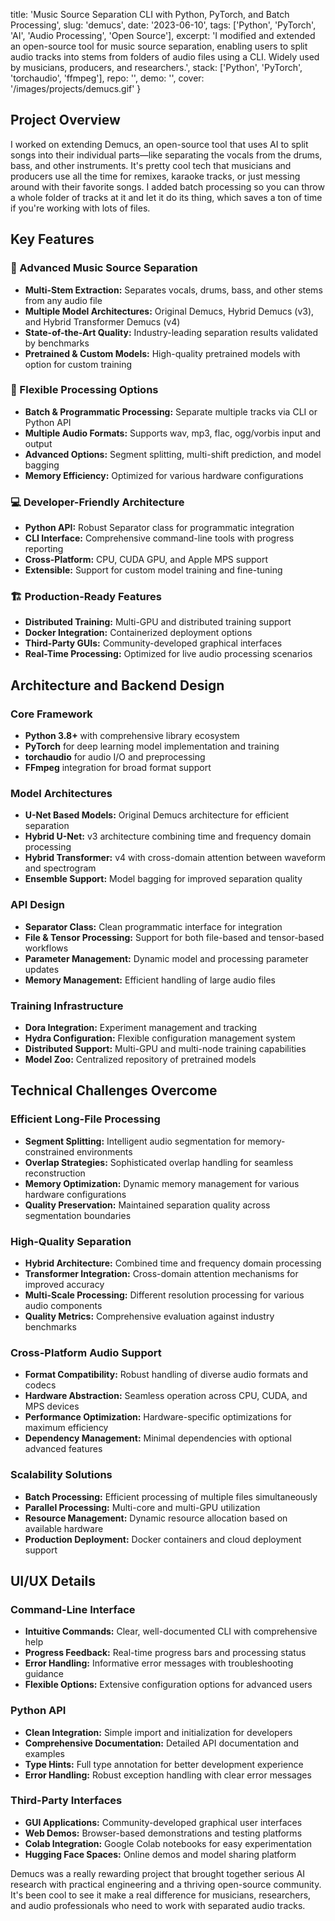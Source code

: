   title: 'Music Source Separation CLI with Python, PyTorch, and Batch Processing',
  slug: 'demucs',
  date: '2023-06-10',
  tags: ['Python', 'PyTorch', 'AI', 'Audio Processing', 'Open Source'],
  excerpt: 'I modified and extended an open-source tool for music source separation, enabling users to split audio tracks into stems from folders of audio files using a CLI. Widely used by musicians, producers, and researchers.',
  stack: ['Python', 'PyTorch', 'torchaudio', 'ffmpeg'],
  repo: '',
  demo: '',
  cover: '/images/projects/demucs.gif'
}

## Project Overview

I worked on extending Demucs, an open-source tool that uses AI to split songs into their individual parts—like separating the vocals from the drums, bass, and other instruments. It's pretty cool tech that musicians and producers use all the time for remixes, karaoke tracks, or just messing around with their favorite songs. I added batch processing so you can throw a whole folder of tracks at it and let it do its thing, which saves a ton of time if you're working with lots of files.

## Key Features

### 🎵 Advanced Music Source Separation
- **Multi-Stem Extraction:** Separates vocals, drums, bass, and other stems from any audio file
- **Multiple Model Architectures:** Original Demucs, Hybrid Demucs (v3), and Hybrid Transformer Demucs (v4)
- **State-of-the-Art Quality:** Industry-leading separation results validated by benchmarks
- **Pretrained & Custom Models:** High-quality pretrained models with option for custom training

### 🔧 Flexible Processing Options
- **Batch & Programmatic Processing:** Separate multiple tracks via CLI or Python API
- **Multiple Audio Formats:** Supports wav, mp3, flac, ogg/vorbis input and output
- **Advanced Options:** Segment splitting, multi-shift prediction, and model bagging
- **Memory Efficiency:** Optimized for various hardware configurations

### 💻 Developer-Friendly Architecture
- **Python API:** Robust Separator class for programmatic integration
- **CLI Interface:** Comprehensive command-line tools with progress reporting
- **Cross-Platform:** CPU, CUDA GPU, and Apple MPS support
- **Extensible:** Support for custom model training and fine-tuning

### 🏗️ Production-Ready Features
- **Distributed Training:** Multi-GPU and distributed training support
- **Docker Integration:** Containerized deployment options
- **Third-Party GUIs:** Community-developed graphical interfaces
- **Real-Time Processing:** Optimized for live audio processing scenarios


## Architecture and Backend Design

### Core Framework
- **Python 3.8+** with comprehensive library ecosystem
- **PyTorch** for deep learning model implementation and training
- **torchaudio** for audio I/O and preprocessing
- **FFmpeg** integration for broad format support

### Model Architectures
- **U-Net Based Models:** Original Demucs architecture for efficient separation
- **Hybrid U-Net:** v3 architecture combining time and frequency domain processing
- **Hybrid Transformer:** v4 with cross-domain attention between waveform and spectrogram
- **Ensemble Support:** Model bagging for improved separation quality

### API Design
- **Separator Class:** Clean programmatic interface for integration
- **File & Tensor Processing:** Support for both file-based and tensor-based workflows
- **Parameter Management:** Dynamic model and processing parameter updates
- **Memory Management:** Efficient handling of large audio files

### Training Infrastructure
- **Dora Integration:** Experiment management and tracking
- **Hydra Configuration:** Flexible configuration management system
- **Distributed Support:** Multi-GPU and multi-node training capabilities
- **Model Zoo:** Centralized repository of pretrained models

## Technical Challenges Overcome

### Efficient Long-File Processing
- **Segment Splitting:** Intelligent audio segmentation for memory-constrained environments
- **Overlap Strategies:** Sophisticated overlap handling for seamless reconstruction
- **Memory Optimization:** Dynamic memory management for various hardware configurations
- **Quality Preservation:** Maintained separation quality across segmentation boundaries

### High-Quality Separation
- **Hybrid Architecture:** Combined time and frequency domain processing
- **Transformer Integration:** Cross-domain attention mechanisms for improved accuracy
- **Multi-Scale Processing:** Different resolution processing for various audio components
- **Quality Metrics:** Comprehensive evaluation against industry benchmarks

### Cross-Platform Audio Support
- **Format Compatibility:** Robust handling of diverse audio formats and codecs
- **Hardware Abstraction:** Seamless operation across CPU, CUDA, and MPS devices
- **Performance Optimization:** Hardware-specific optimizations for maximum efficiency
- **Dependency Management:** Minimal dependencies with optional advanced features

### Scalability Solutions
- **Batch Processing:** Efficient processing of multiple files simultaneously
- **Parallel Processing:** Multi-core and multi-GPU utilization
- **Resource Management:** Dynamic resource allocation based on available hardware
- **Production Deployment:** Docker containers and cloud deployment support

## UI/UX Details

### Command-Line Interface
- **Intuitive Commands:** Clear, well-documented CLI with comprehensive help
- **Progress Feedback:** Real-time progress bars and processing status
- **Error Handling:** Informative error messages with troubleshooting guidance
- **Flexible Options:** Extensive configuration options for advanced users

### Python API
- **Clean Integration:** Simple import and initialization for developers
- **Comprehensive Documentation:** Detailed API documentation and examples
- **Type Hints:** Full type annotation for better development experience
- **Error Handling:** Robust exception handling with clear error messages

### Third-Party Interfaces
- **GUI Applications:** Community-developed graphical user interfaces
- **Web Demos:** Browser-based demonstrations and testing platforms
- **Colab Integration:** Google Colab notebooks for easy experimentation
- **Hugging Face Spaces:** Online demos and model sharing platform


Demucs was a really rewarding project that brought together serious AI research with practical engineering and a thriving open-source community. It's been cool to see it make a real difference for musicians, researchers, and audio professionals who need to work with separated audio tracks.


